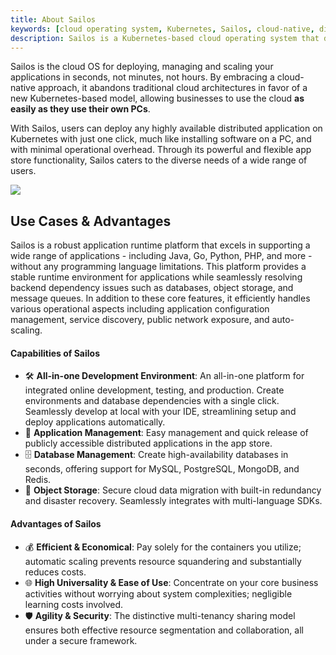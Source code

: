 ```yaml
---
title: About Sailos
keywords: [cloud operating system, Kubernetes, Sailos, cloud-native, distributed applications, private cloud, public cloud, high-availability, cluster imaging, app store]
description: Sailos is a Kubernetes-based cloud operating system that deploys, manages, and scales your applications in seconds, not minutes, not hours.
---
```


Sailos is the cloud OS for deploying, managing and scaling your applications in seconds, not minutes, not hours. By embracing a cloud-native approach, it abandons traditional cloud architectures in favor of a new Kubernetes-based model, allowing businesses to use the cloud **as easily as they use their own PCs**.

With Sailos, users can deploy any highly available distributed application on Kubernetes with just one click, much like installing software on a PC, and with minimal operational overhead. Through its powerful and flexible app store functionality, Sailos caters to the diverse needs of a wide range of users.

![](./images/overview-1.jpg)

## Use Cases & Advantages

Sailos is a robust application runtime platform that excels in supporting a wide range of applications - including Java, Go, Python, PHP, and more - without any programming language limitations. This platform provides a stable runtime environment for applications while seamlessly resolving backend dependency issues such as databases, object storage, and message queues. In addition to these core features, it efficiently handles various operational aspects including application configuration management, service discovery, public network exposure, and auto-scaling.

#### Capabilities of Sailos

- 🛠️ **All-in-one Development Environment**: An all-in-one platform for integrated online development, testing, and production. Create environments and database dependencies with a single click. Seamlessly develop at local with your IDE,  streamlining setup and deploy applications automatically.
- 🚀 **Application Management**: Easy management and quick release of publicly accessible distributed applications in the
  app store.
- 🗄️ **Database Management**: Create high-availability databases in seconds, offering support for MySQL, PostgreSQL,
  MongoDB, and Redis.
- 💾 **Object Storage**: Secure cloud data migration with built-in redundancy and disaster recovery. Seamlessly integrates with multi-language SDKs.

#### Advantages of Sailos

- 💰 **Efficient & Economical**: Pay solely for the containers you utilize; automatic scaling prevents resource
  squandering and substantially reduces costs.
- 🌐 **High Universality & Ease of Use**: Concentrate on your core business activities without worrying about system
  complexities; negligible learning costs involved.
- 🛡️ **Agility & Security**: The distinctive multi-tenancy sharing model ensures both effective resource segmentation
  and collaboration, all under a secure framework.